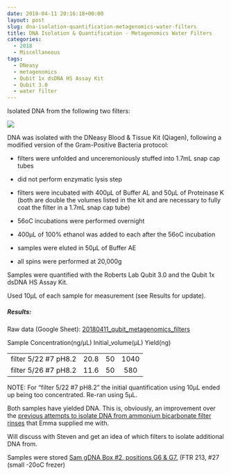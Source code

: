 ```yaml
---
date: 2018-04-11 20:16:18+00:00
layout: post
slug: dna-isolation-quantification-metagenomics-water-filters
title: DNA Isolation & Quantification - Metagenomics Water Filters
categories:
  - 2018
  - Miscellaneous
tags:
  - DNeasy
  - metagenomics
  - Qubit 1x dsDNA HS Assay Kit
  - Qubit 3.0
  - water filter
---
```


Isolated DNA from the following two filters:

![](https://owl.fish.washington.edu/Athaliana/20180411_metagenome_filters.jpg)

DNA was isolated with the DNeasy Blood & Tissue Kit (Qiagen), following a modified version of the Gram-Positive Bacteria protocol:





  * filters were unfolded and unceremoniously stuffed into 1.7mL snap cap tubes


  * did not perform enzymatic lysis step


  * filters were incubated with 400μL of Buffer AL and 50μL of Proteinase K (both are double the volumes listed in the kit and are necessary to fully coat the filter in a 1.7mL snap cap tube)


  * 56oC incubations were performed overnight


  * 400μL of 100% ethanol was added to each after the 56oC incubation


  * samples were eluted in 50μL of Buffer AE


  * all spins were performed at 20,000g



Samples were quantified with the Roberts Lab Qubit 3.0 and the Qubit 1x dsDNA HS Assay Kit.

Used 10μL of each sample for measurement (see Results for update).



##### Results:



Raw data (Google Sheet): [20180411_qubit_metagenomics_filters](https://docs.google.com/spreadsheets/d/1XhDeaiuDhYwRASOfXpE_7hf6CbAtZ2xv4eAJrJjasTU/edit?usp=sharing)

<table >

<tr >
  Sample
  Concentration(ng/μL)
  Initial_volume(μL)
  Yield(ng)
</tr>

<tbody >
<tr >
  
<td align="left" >filter 5/22 #7 pH8.2
</td>
  
<td align="center" >20.8
</td>
  
<td align="center" >50
</td>
  
<td align="center" >1040
</td>
</tr>
<tr >
  
<td align="left" >filter 5/26 #7 pH8.2
</td>
  
<td align="center" >11.6
</td>
  
<td align="center" >50
</td>
  
<td align="center" >580
</td>
</tr>
</tbody>
</table>

NOTE: For "filter 5/22 #7 pH8.2" the initial quantification using 10μL ended up being too concentrated. Re-ran using 5μL.

Both samples have yielded DNA. This is, obviously, an improvement over the [previous attempts to isolate DNA from ammonium bicarbonate filter rinses](https://robertslab.github.io/sams-notebook/2018/04/03/dna-isolation-quantification-geoduck-larvae-metagenome-filter-rinses-2.html) that Emma supplied me with.

Will discuss with Steven and get an idea of which filters to isolate additional DNA from.

Samples were stored [Sam gDNA Box #2, positions G6 & G7.](https://docs.google.com/spreadsheets/d/1SWzKMKh7LBOgTfvEhJamE6pZFsTpRXY7otzXUC5fZSM/edit?usp=sharing) (FTR 213, #27 (small -20oC frezer)
